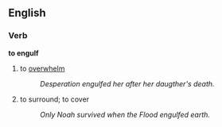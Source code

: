==English==
===Verb===
'''to engulf'''
# to [[overwhelm]]
#:''Desperation engulfed her after her daugther's death.''
# to surround; to cover
#:''Only Noah survived when the Flood engulfed earth.''